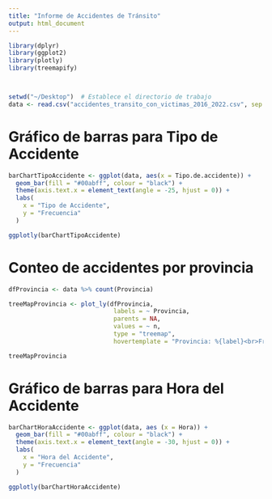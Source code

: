 ```yaml
---
title: "Informe de Accidentes de Tránsito"
output: html_document
---
```


```r
library(dplyr)
library(ggplot2)
library(plotly)
library(treemapify)



setwd("~/Desktop")  # Establece el directorio de trabajo
data <- read.csv("accidentes_transito_con_victimas_2016_2022.csv", sep = ";")
```


# Gráfico de barras para Tipo de Accidente
```r
barChartTipoAccidente <- ggplot(data, aes(x = Tipo.de.accidente)) +
  geom_bar(fill = "#00abff", colour = "black") + 
  theme(axis.text.x = element_text(angle = -25, hjust = 0)) + 
  labs(
    x = "Tipo de Accidente",
    y = "Frecuencia"
  )

ggplotly(barChartTipoAccidente)
```
# Conteo de accidentes por provincia
```r
dfProvincia <- data %>% count(Provincia)

treeMapProvincia <- plot_ly(dfProvincia, 
                             labels = ~ Provincia, 
                             parents = NA, 
                             values = ~ n, 
                             type = "treemap", 
                             hovertemplate = "Provincia: %{label}<br>Frecuencia: %{value}")

treeMapProvincia
```

# Gráfico de barras para Hora del Accidente
```r
barChartHoraAccidente <- ggplot(data, aes (x = Hora)) +
  geom_bar(fill = "#00abff", colour = "black") + 
  theme(axis.text.x = element_text(angle = -30, hjust = 0)) + 
  labs(
    x = "Hora del Accidente",
    y = "Frecuencia"
  )

ggplotly(barChartHoraAccidente)
```

